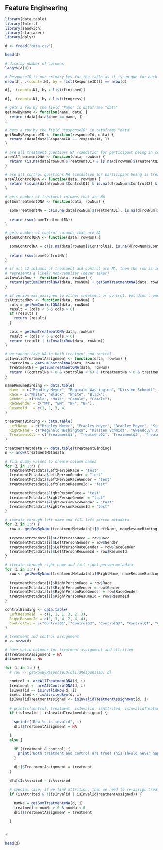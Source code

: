 ## Feature Engineering

```r
library(data.table)
library(lmtest)
library(sandwich)
library(stargazer)
library(dplyr)
``` 

```r
d <- fread("data.csv")

head(d)
```

```r
# display number of columns
length(d[0])
```

```r
# ResponseID is our primary key for the table as it is unique for each row and is guaranteed to be present
nrow(d[, .(count=.N), by = list(ResponseID)]) == nrow(d)
```


```r
d[, .(count=.N), by = list(Finished)]
```

```r
d[, .(count=.N), by = list(Progress)]
```


```r
# gets a row by the field "Name" in dataframe "data"
getRowByName <- function(name, data) {
  return (data[data$Name == name, ]) 
}

# gets a row by the field "ResponseID" in dataframe "data"
getRowByResponseID <- function(responseId, data) {
  return (data[data$ResponseID == responseId, ]) 
}

# are all treatment questions NA (condition for participant being in control group)
areAllTreatmentQNA <- function(data, rowNum) {
  return (is.na(data[rowNum]$TreatmentQ1) & is.na(d[rowNum]$TreatmentQ2) & is.na(d[rowNum]$TreatmentQ3) &   is.na(d[rowNum]$TreatmentQ4) & is.na(d[rowNum]$TreatmentQ5) & is.na(d[rowNum]$TreatmentQ6))
}

# are all control questions NA (condition for participant being in treatment group)
areAllControlQNA <- function(data, rowNum) {
  return (is.na(data[rowNum]$ControlQ1) & is.na(d[rowNum]$ControlQ2) & is.na(d[rowNum]$ControlQ3) &   is.na(d[rowNum]$ControlQ4) & is.na(d[rowNum]$ControlQ5) & is.na(d[rowNum]$ControlQ6))
}

# gets number of treatment columns that are NA 
getSumTreatmentQNA <- function(data, rowNum) {
  
  someTreatmentNA = c(is.na(data[rowNum]$TreatmentQ1), is.na(d[rowNum]$TreatmentQ2),  is.na(d[rowNum]$TreatmentQ3), is.na(d[rowNum]$TreatmentQ4), is.na(d[rowNum]$TreatmentQ5), is.na(d[rowNum]$TreatmentQ6))
  
  return (sum(someTreatmentNA))
}

# gets number of control columns that are NA 
getSumControlQNA <- function(data, rowNum) {
  
  someControlNA = c(is.na(data[rowNum]$ControlQ1), is.na(d[rowNum]$ControlQ2), is.na(d[rowNum]$ControlQ3),   is.na(d[rowNum]$ControlQ4), is.na(d[rowNum]$ControlQ5), is.na(d[rowNum]$ControlQ6))
  
  return (sum(someControlNA))
}

# if all 12 columns of treatment and control are NA, then the row is invalid
# represents a likely non-complier (never taker)
isInvalidRow <- function(data, rowNum) {
  return(getSumControlQNA(data, rowNum) + getSumTreatmentQNA(data, rowNum) == 12)
}

# if person was assigned to either treatment or control, but didn't end up answering all questions
isAttritedRow <- function(data, rowNum) {
  cols = getSumControlQNA(data, rowNum) 
  result = (cols < 6 & cols > 0)
  if (result) {
    return (result)
  }
  
  cols = getSumTreatmentQNA(data, rowNum)
  result = (cols < 6 & cols > 0)
  return (result | isInvalidRow(data, rowNum))
}

# we cannot have NA in both treatment and control
isInvalidTreatmentAssignment <- function(data, rowNum) {
  controlNa = getSumControlQNA(data, rowNum) 
  treatmentNa = getSumTreatmentQNA(data, rowNum)
  return ((controlNa > 0 & controlNa < 6) & (treatmentNa > 0 & treatmentNa < 6))
}
```


```r
nameResumeBinding <- data.table(
  Name  = c("Bradley Meyer", "Reginald Washington", "Kirsten Schmidt", "Gwendolyn Jackson"),
  Race = c("White", "Black", "White", "Black"),
  Gender = c("Male", "Male", "Female", "Female"),
  RaceGender = c("WM", "BM", "WF", "BF"),
  ResumeId   = c(1, 2, 3, 4)
)
```

```r
treatmentBinding <- data.table(
  LeftName  = c("Bradley Meyer", "Bradley Meyer", "Bradley Meyer", "Kirsten Schmidt", "Reginald Washington", "Kirsten Schmidt"),
  RightName = c("Reginald Washington", "Kirsten Schmidt", "Gwendolyn Jackson", "Reginald Washington", "Gwendolyn Jackson", "Gwendolyn Jackson"),
  TreatmentCol = c("TreatmentQ1", "TreatmentQ2", "TreatmentQ3", "TreatmentQ4", "TreatmentQ5", "TreatmentQ6")
)
```

```r
treatmentMetadata <- data.table(treatmentBinding)
n <- nrow(treatmentMetadata)

# fill dummy values to create column names
for (i in 1:n) {
  treatmentMetadata$LeftPersonRace = "test"
  treatmentMetadata$LeftPersonGender = "test"
  treatmentMetadata$LeftPersonRaceGender = "test"
  treatmentMetadata$LeftPersonResumeId = "test"
   
  treatmentMetadata$RightPersonRace = "test"
  treatmentMetadata$RightPersonGender = "test"
  treatmentMetadata$RightPersonRaceGender = "test"
  treatmentMetadata$RightPersonResumeId = "test"
}

# iterate through left name and fill left person metadata
for (i in 1:n) {
  row <- getRowByName(treatmentMetadata[i]$LeftName, nameResumeBinding)
   
  treatmentMetadata[i]$LeftPersonRace = row$Race
  treatmentMetadata[i]$LeftPersonGender = row$Gender
  treatmentMetadata[i]$LeftPersonRaceGender = row$RaceGender
  treatmentMetadata[i]$LeftPersonResumeId = row$ResumeId
}

# iterate through right name and fill right person metadata
for (i in 1:n) {
  row <- getRowByName(treatmentMetadata[i]$RightName, nameResumeBinding)
   
  treatmentMetadata[i]$RightPersonRace = row$Race
  treatmentMetadata[i]$RightPersonGender = row$Gender
  treatmentMetadata[i]$RightPersonRaceGender = row$RaceGender
  treatmentMetadata[i]$RightPersonResumeId = row$ResumeId
}
```

```r
controlBinding <- data.table(
  LeftResumeId  = c(1, 1, 1, 3, 2, 3),
  RightResumeId = c(2, 3, 4, 2, 4, 4),
  ControlCol = c("ControlQ1", "ControlQ2", "ControlQ3", "ControlQ4", "ControlQ5", "ControlQ6")
)
```

```r
# treatment and control assignment
n <- nrow(d)

# have valid columns for treatment assignment and attrition
d$TreatmentAssignment = NA
d$IsAttrited = NA

for (i in 1:n) {
  # row <- getRowByResponseID(d[i]$ResponseID, d)
  
  control <- areAllTreatmentQNA(d, i)
  treatment <- areAllControlQNA(d, i)
  isInvalid <- isInvalidRow(d, i)
  isAttrited <- isAttritedRow(d, i)
  isInvalidTreatmentAssigned <- isInvalidTreatmentAssignment(d, i)
  
  # print(c(control, treatment, isInvalid, isAttrited, isInvalidTreatmentAssigned))
  if (isInvalid | isInvalidTreatmentAssigned) {
    
    sprintf("Row %s is invalid", i)
    d[i]$TreatmentAssignment = NA
    
  }
  else {
    
    if (treatment & control) {
      print("Both treatment and control are true! This should never happen!")
    }
    
    d[i]$TreatmentAssignment = treatment  
  }
  
  d[i]$IsAttrited = isAttrited
  
  # special case, if we find attrition, then we need to re-assign treatment  
  if (isAttrited & !(isInvalid | isInvalidTreatmentAssigned)) {
    
    numNa = getSumTreatmentQNA(d, i)
    treatment = numNa > 0 & numNa < 6    
    d[i]$TreatmentAssignment = treatment      
  
  }

  
}

```

```r
head(d)
```

